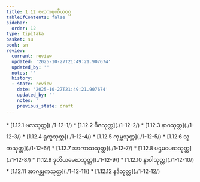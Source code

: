 ```yaml
---
title: 1.12 ဗလကရဏီယဝဂ္ဂ
tableOfContents: false
sidebar:
  order: 12
type: tipitaka
basket: su
book: sn
review:
  current: review
  updated: '2025-10-27T21:49:21.907674'
  updated_by: ''
  notes: ''
  history:
  - state: review
    date: '2025-10-27T21:49:21.907674'
    updated_by: ''
    notes: ''
    previous_state: draft
---
```



<ReviewStatus review={frontmatter.review} showDetails={true} />

<HypothesisAnnotation frontmatter={frontmatter} />

<DynamicBreadcrumb />



<TableOfContents book="sn" section="1.12">
* [1.12.1 ဗလသုတ္တ](./1-12-1/)
* [1.12.2 ဗီဇသုတ္တ](./1-12-2/)
* [1.12.3 နာဂသုတ္တ](./1-12-3/)
* [1.12.4 ရုက္ခသုတ္တ](./1-12-4/)
* [1.12.5 ကုမ္ဘသုတ္တ](./1-12-5/)
* [1.12.6 သူကသုတ္တ](./1-12-6/)
* [1.12.7 အာကာသသုတ္တ](./1-12-7/)
* [1.12.8 ပဌမမေဃသုတ္တ](./1-12-8/)
* [1.12.9 ဒုတိယမေဃသုတ္တ](./1-12-9/)
* [1.12.10 နာဝါသုတ္တ](./1-12-10/)
* [1.12.11 အာဂန္တုကသုတ္တ](./1-12-11/)
* [1.12.12 နဒီသုတ္တ](./1-12-12/)
</TableOfContents>